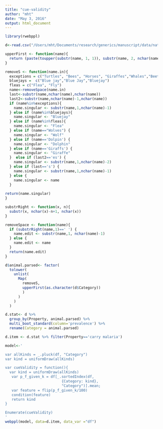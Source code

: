 ```yaml
---
title: "cue-validity"
author: "mht"
date: "May 3, 2016"
output: html_document
---
```

```r
library(rwebppl)
```


```r
d<-read.csv("/Users/mht/Documents/research/generics/manuscript/data/naturalGenerics-prior-trials-n57.csv")

upperFirst <- function(name){
  return (paste(toupper(substr(name, 1, 1)), substr(name, 2, nchar(name)), sep=""))
}

removeS <- function(name.in){
  exceptions = c("Turtles", "Bees", "Horses", "Giraffes","Whales","Beetles","Eagles","Snakes","Moles")
  bluejays =  c("Blue jay","Blue Jay","Bluejay")
  fleas = c("Flea", "Fly")
  name<-removeSpace(name.in)
  last<-substr(name,nchar(name),nchar(name))
  last2<-substr(name,nchar(name)-1,nchar(name))
  if (name%in%exceptions){
    name.singular <- substr(name,1,nchar(name)-1)
  } else if (name%in%bluejays){
    name.singular <- "Bluejay"
  } else if (name%in%fleas){
    name.singular <- "Flea"
  } else if (name=="Wolves") {
    name.singular <- "Wolf"
  } else if (name=='Dolpin') {
    name.singular <- "Dolphin"
  } else if (name=='Giraffs') {
    name.singular <- "Giraffe"
  }  else if (last2=='es') {
    name.singular <- substr(name,1,nchar(name)-2)
  } else if (last=='s') {
    name.singular <- substr(name,1,nchar(name)-1)
  } else {
    name.singular <- name
  }
  
return(name.singular)
}

substrRight <- function(x, n){
  substr(x, nchar(x)-n+1, nchar(x))
}

removeSpace <- function(name){
  if (substrRight(name,1)==' ') {
    name.edit <- substr(name,1, nchar(name)-1)
  } else {
    name.edit <- name
  }
  return(name.edit)
}

d$animal.parsed<- factor(
  tolower(
    unlist(
      Map(
        removeS, 
        upperFirst(as.character(d$Category))
        )
      )
    )
  )
```


```r
d.stat<- d %>%
  group_by(Property, animal.parsed) %>%
  multi_boot_standard(column='prevalence') %>%
  rename(Category = animal.parsed)


```


```r

d.item <- d.stat %>% filter(Property=='carry malaria')

model<-'

var allKinds = _.pluck(df, "Category")
var kind = uniformDraw(allKinds)

var cueValidity = function(){
  var kind = uniformDraw(allKinds)
   var p_f_given_k = df[_.sortedIndex(df, 
                          {Category: kind}, 
                          "Category")].mean;
   var feature = flip(p_f_given_k/100)
   condition(feature)
   return kind
}

Enumerate(cueValidity)
'
webppl(model, data=d.item, data_var ="df")
```